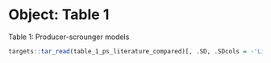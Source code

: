 # Object: Table 1

Table 1: Producer-scrounger models

```r
targets::tar_read(table_1_ps_literature_compared)[, .SD, .SDcols = -'Link']
```

